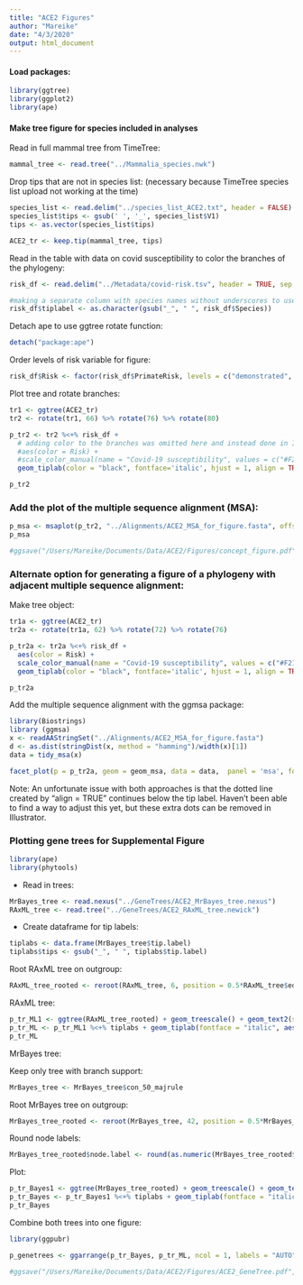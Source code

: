 ```yaml
---
title: "ACE2 Figures"
author: "Mareike"
date: "4/3/2020"
output: html_document
---
```


#### Load packages:
```r
library(ggtree)
library(ggplot2)
library(ape)
```
#### Make tree figure for species included in analyses

Read in full mammal tree from TimeTree:
```r
mammal_tree <- read.tree("../Mammalia_species.nwk")
```

Drop tips that are not in species list: (necessary because TimeTree species list upload not working at the time)
```r
species_list <- read.delim("../species_list_ACE2.txt", header = FALSE)
species_list$tips <- gsub(' ', '_', species_list$V1)
tips <- as.vector(species_list$tips)

ACE2_tr <- keep.tip(mammal_tree, tips)
```

Read in the table with data on covid susceptibility to color the branches of the phylogeny:
```r
risk_df <- read.delim("../Metadata/covid-risk.tsv", header = TRUE, sep = "\t")

#making a separate column with species names without underscores to use as tiplabels for the tree
risk_df$tiplabel <- as.character(gsub("_", " ", risk_df$Species))
```

Detach ape to use ggtree rotate function:
```r
detach("package:ape")
```

Order levels of risk variable for figure:
```r
risk_df$Risk <- factor(risk_df$PrimateRisk, levels = c("demonstrated", "predicted_high", "predicted_low"))
```


Plot tree and rotate branches:
```r
tr1 <- ggtree(ACE2_tr)
tr2 <- rotate(tr1, 66) %>% rotate(76) %>% rotate(80)

p_tr2 <- tr2 %<+% risk_df + 
  # adding color to the branches was omitted here and instead done in Illustrator, because msaplot throws an error, if included. See below for another option to generate a combo figure for phylogeny and multiple sequence alignment.
  #aes(color = Risk) + 
  #scale_color_manual(name = "Covid-19 susceptibility", values = c("#F21A00", "#E58600", "#E8C520", "#82B8B6", "#3B9AB2"), na.translate = TRUE, na.value = "black", guide = "legend") +
  geom_tiplab(color = "black", fontface='italic', hjust = 1, align = TRUE, offset = 30, aes(label=tiplabel))

p_tr2
```

### Add the plot of the multiple sequence alignment (MSA):
```r
p_msa <- msaplot(p_tr2, "../Alignments/ACE2_MSA_for_figure.fasta", offset = 33, width = 0.9)
p_msa

#ggsave("/Users/Mareike/Documents/Data/ACE2/Figures/concept_figure.pdf", plot = p_msa, width = 17, height = 11, units = "in", useDingbats=FALSE)
```


### Alternate option for generating a figure of a phylogeny with adjacent multiple sequence alignment:

Make tree object:
```r
tr1a <- ggtree(ACE2_tr)
tr2a <- rotate(tr1a, 62) %>% rotate(72) %>% rotate(76)

p_tr2a <- tr2a %<+% risk_df + 
  aes(color = Risk) + 
  scale_color_manual(name = "Covid-19 susceptibility", values = c("#F21A00", "#E1AF00", "#3B9AB2"), na.translate = TRUE, na.value = "black", guide = "legend") +
  geom_tiplab(color = "black", fontface='italic', hjust = 1, align = TRUE, offset = 30, aes(label=tiplabel))

p_tr2a
```

Add the multiple sequence alignment with the ggmsa package:
```r
library(Biostrings)
library (ggmsa)
x <- readAAStringSet("../Alignments/ACE2_MSA_for_figure.fasta")
d <- as.dist(stringDist(x, method = "hamming")/width(x)[1])
data = tidy_msa(x)

facet_plot(p = p_tr2a, geom = geom_msa, data = data,  panel = 'msa', font = NULL, color = "Chemistry_AA") + xlim_tree(1)
```

Note: An unfortunate issue with both approaches is that the dotted line created by "align = TRUE" continues below the tip label. Haven't been able to find a way to adjust this yet, but these extra dots can be removed in Illustrator.

### Plotting gene trees for Supplemental Figure

```r
library(ape)
library(phytools)
```

* Read in trees:
```r
MrBayes_tree <- read.nexus("../GeneTrees/ACE2_MrBayes_tree.nexus")
RAxML_tree <- read.tree("../GeneTrees/ACE2_RAxML_tree.newick")
```

* Create dataframe for tip labels:
```r
tiplabs <- data.frame(MrBayes_tree$tip.label)
tiplabs$tips <- gsub("_", " ", tiplabs$tip.label)
```

Root RAxML tree on outgroup:
```r
RAxML_tree_rooted <- reroot(RAxML_tree, 6, position = 0.5*RAxML_tree$edge.length[which(RAxML_tree$edge[,2]==6)])
```

RAxML tree:
```r
p_tr_ML1 <- ggtree(RAxML_tree_rooted) + geom_treescale() + geom_text2(size = 3.5, aes(subset = !isTip, label=label, hjust = 1.2, vjust = -0.8))
p_tr_ML <- p_tr_ML1 %<+% tiplabs + geom_tiplab(fontface = "italic", aes(label = tips))
p_tr_ML
```

MrBayes tree:

Keep only tree with branch support:
```r
MrBayes_tree <- MrBayes_tree$con_50_majrule
```

Root MrBayes tree on outgroup:
```r
MrBayes_tree_rooted <- reroot(MrBayes_tree, 42, position = 0.5*MrBayes_tree$edge.length[which(MrBayes_tree$edge[,2]==42)])
```

Round node labels:
```r
MrBayes_tree_rooted$node.label <- round(as.numeric(MrBayes_tree_rooted$node.label), digits = 2)
```

Plot:
```r
p_tr_Bayes1 <- ggtree(MrBayes_tree_rooted) + geom_treescale() + geom_text2(size = 3.5, aes(subset = !isTip, label=label, hjust = 1.2, vjust = -0.8))
p_tr_Bayes <- p_tr_Bayes1 %<+% tiplabs + geom_tiplab(fontface = "italic", aes(label = tips))
p_tr_Bayes
```

Combine both trees into one figure:
```r
library(ggpubr)

p_genetrees <- ggarrange(p_tr_Bayes, p_tr_ML, ncol = 1, labels = "AUTO")

#ggsave("/Users/Mareike/Documents/Data/ACE2/Figures/ACE2_GeneTree.pdf", plot = p_genetrees, width = 20, height = 15, units = "in", useDingbats = FALSE)
```